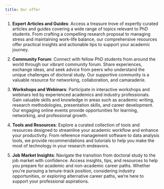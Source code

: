 ```yaml
---
title: Our offer
---
```

1. **Expert Articles and Guides**: Access a treasure trove of expertly curated articles and guides covering a wide range of topics relevant to PhD students. From crafting a compelling research proposal to managing stress and maintaining work-life balance, our comprehensive resources offer practical insights and actionable tips to support your academic journey.

2. **Community Forum**: Connect with fellow PhD students from around the world through our vibrant community forum. Share experiences, exchange ideas, and seek advice from peers who understand the unique challenges of doctoral study. Our supportive community is a valuable resource for networking, collaboration, and camaraderie.

3. **Workshops and Webinars**: Participate in interactive workshops and webinars led by experienced academics and industry professionals. Gain valuable skills and knowledge in areas such as academic writing, research methodologies, presentation skills, and career development. Our engaging online events provide opportunities for learning, networking, and professional growth.

4. **Tools and Resources**: Explore a curated collection of tools and resources designed to streamline your academic workflow and enhance your productivity. From reference management software to data analysis tools, we provide recommendations and tutorials to help you make the most of technology in your research endeavors.

5. **Job Market Insights**: Navigate the transition from doctoral study to the job market with confidence. Access insights, tips, and resources to help you prepare for academic and non-academic career paths. Whether you're pursuing a tenure-track position, considering industry opportunities, or exploring alternative career paths, we're here to support your professional aspirations.